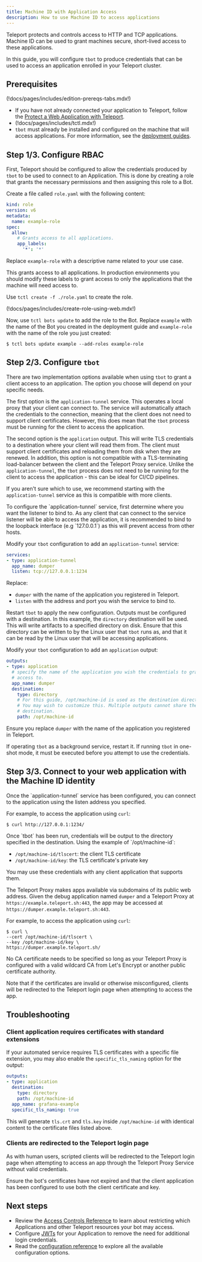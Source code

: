 ```yaml
---
title: Machine ID with Application Access
description: How to use Machine ID to access applications
---
```


Teleport protects and controls access to HTTP and TCP applications. Machine ID
can be used to grant machines secure, short-lived access to these applications.

In this guide, you will configure `tbot` to produce credentials that can be
used to access an application enrolled in your Teleport cluster.

## Prerequisites

(!docs/pages/includes/edition-prereqs-tabs.mdx!)

- If you have not already connected your application to Teleport, follow
  the [Protect a Web Application with Teleport](../../../enroll-resources/application-access/getting-started.mdx).
- (!docs/pages/includes/tctl.mdx!)
- `tbot` must already be installed and configured on the machine that will
  access applications. For more information, see the
  [deployment guides](../deployment/deployment.mdx).

## Step 1/3. Configure RBAC

First, Teleport should be configured to allow the credentials produced by `tbot`
to be used to connect to an Application. This is done by creating a role that
grants the necessary permissions and then assigning this role to a Bot.

Create a file called `role.yaml` with the following content:

```yaml
kind: role
version: v6
metadata:
  name: example-role
spec:
  allow:
    # Grants access to all applications.
    app_labels:
      '*': '*'
```

Replace `example-role` with a descriptive name related to your use case.

This grants access to all applications. In production environments you should
modify these labels to grant access to only the applications that the machine
will need access to.

Use `tctl create -f ./role.yaml` to create the role.

(!docs/pages/includes/create-role-using-web.mdx!)

Now, use `tctl bots update` to add the role to the Bot. Replace `example`
with the name of the Bot you created in the deployment guide and `example-role`
with the name of the role you just created:

```code
$ tctl bots update example --add-roles example-role
```

## Step 2/3. Configure `tbot`

There are two implementation options available when using `tbot` to grant
a client access to an application. The option you choose will depend on your
specific needs.

The first option is the `application-tunnel` service. This operates a local
proxy that your client can connect to. The service will automatically attach
the credentials to the connection, meaning that the client does not need to
support client certificates. However, this does mean that the `tbot` process
must be running for the client to access the application.

The second option is the `application` output. This will write TLS credentials
to a destination where your client will read them from. The client must support
client certificates and reloading them from disk when they are renewed. In
addition, this option is not compatible with a TLS-terminating load-balancer
between the client and the Teleport Proxy service. Unlike the
`application-tunnel`, the `tbot` process does not need to be running for the
client to access the application - this can be ideal for CI/CD pipelines.

If you aren't sure which to use, we recommend starting with the
`application-tunnel` service as this is compatible with more clients.

<Tabs>
<TabItem label="application-tunnel service">
To configure the `application-tunnel` service, first determine where you want
the listener to bind to. As any client that can connect to the service listener
will be able to access the application, it is recommended to bind to the
loopback interface (e.g `127.0.0.1`) as this will prevent access from other
hosts.

Modify your `tbot` configuration to add an `application-tunnel` service:

```yaml
services:
- type: application-tunnel
  app_name: dumper
  listen: tcp://127.0.0.1:1234
```

Replace:
- `dumper` with the name of the application you registered in Teleport.
- `listen` with the address and port you wish the service to bind to.

Restart `tbot` to apply the new configuration.
</TabItem>
<TabItem label="application output">
Outputs must be configured with a destination. In this example, the `directory`
destination will be used. This will write artifacts to a specified directory on
disk. Ensure that this directory can be written to by the Linux user that
`tbot` runs as, and that it can be read by the Linux user that will be accessing
applications.

Modify your `tbot` configuration to add an `application` output:

```yaml
outputs:
- type: application
  # specify the name of the application you wish the credentials to grant
  # access to.
  app_name: dumper
  destination:
    type: directory
    # For this guide, /opt/machine-id is used as the destination directory.
    # You may wish to customize this. Multiple outputs cannot share the same
    # destination.
    path: /opt/machine-id
```

Ensure you replace `dumper` with the name of the application you registered in
Teleport.

If operating `tbot` as a background service, restart it. If running `tbot` in
one-shot mode, it must be executed before you attempt to use the credentials.
</TabItem>
</Tabs>

## Step 3/3. Connect to your web application with the Machine ID identity

<Tabs>
<TabItem label="application-tunnel service">
Once the `application-tunnel` service has been configured, you can connect to
the application using the listen address you specified.

For example, to access the application using `curl`:

```code
$ curl http://127.0.0.1:1234/
```
</TabItem>
<TabItem label="application output">
Once `tbot` has been run, credentials will be output to the directory specified
in the destination. Using the example of `/opt/machine-id`:

- `/opt/machine-id/tlscert`: the client TLS certificate
- `/opt/machine-id/key`: the TLS certificate's private key

You may use these credentials with any client application that supports them.

The Teleport Proxy makes apps available via subdomains of its public web
address. Given the debug application named `dumper` and a Teleport Proxy at
`https://example.teleport.sh:443`, the app may be accessed at
`https://dumper.example.teleport.sh:443`.

For example, to access the application using `curl`:

```code
$ curl \
--cert /opt/machine-id/tlscert \
--key /opt/machine-id/key \
https://dumper.example.teleport.sh/
```

No CA certificate needs to be specified so long as your Teleport Proxy is
configured with a valid wildcard CA from Let's Encrypt or another public
certificate authority.

Note that if the certificates are invalid or otherwise misconfigured, clients
will be redirected to the Teleport login page when attempting to access the app.
</TabItem>
</Tabs>

## Troubleshooting

### Client application requires certificates with standard extensions

If your automated service requires TLS certificates with a specific file
extension, you may also enable the `specific_tls_naming` option for the output:

```yaml
outputs:
- type: application
  destination:
    type: directory
    path: /opt/machine-id
  app_name: grafana-example
  specific_tls_naming: true
```

This will generate `tls.crt` and `tls.key` inside `/opt/machine-id`
with identical content to the certificate files listed above.

### Clients are redirected to the Teleport login page

As with human users, scripted clients will be redirected to the Teleport login
page when attempting to access an app through the Teleport Proxy Service without valid
credentials.

Ensure the bot's certificates have not expired and that the client application
has been configured to use both the client certificate and key.

## Next steps

- Review the [Access Controls Reference](../../../reference/access-controls/roles.mdx)
  to learn about restricting which Applications and other Teleport resources
  your bot may access.
- Configure [JWTs](../../../enroll-resources/application-access/jwt/introduction.mdx) for your
  Application to remove the need for additional login credentials.
- Read the [configuration reference](../../../reference/machine-id/configuration.mdx) to explore
  all the available configuration options.
